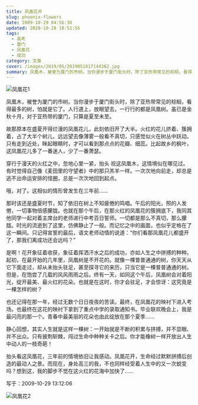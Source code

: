```yaml
---
title: 凤凰花开
slug: phoenix-flowers
date: 2009-10-29 04:56:30
updated: 2020-10-28 18:51:55
tags:
  - 高考
  - 厦门
  - 凤凰花
  - 成功
category: 文章
cover: /images/2019/05/2019051817144382.jpg
summary: 凤凰木，被誉为厦门的市树。当你漫步于厦门街头时，除了亚热带常见的棕榈，看得最多的树，怕就是它了。人行道上，放眼望去，一行行的都是凤凰树。
---
```


![凤凰花1](/images/2019/05/2019051817144382.jpg)

<NeteasePlayer id={109734} />

凤凰木，被誉为厦门的市树。当你漫步于厦门街头时，除了亚热带常见的棕榈，看得最多的树，怕就是它了。人行道上，放眼望去，一行行的都是凤凰树。虽已是金秋十月，对于亚热带的厦门，只算是夏至未至。

故那原本在盛夏开得烂漫的凤凰花儿，此刻依旧开了大半。火红的花儿挤着、簇拥着，占了大半个树儿，远远望去像薄雾一般看不真切，只感觉似火在树丛中跃动。只有走到近处，眯起眼睛时，才可以看到那点点的花瓣、细蕊。比起故乡的枫叶，这凤凰花儿多了一番迷人，少了一番萧瑟。

穿行于漫天的火红之中，忽地心里一紧，抬头 视这凤凰木，这情境似在哪见过。有时觉得自己像《麦田里的守望者》中的那只羔羊一样。一次次地向前走，却总是逃不出命运安排的怪圈，总是一次次地回到起点。

哦，对了。这相似的情形曾发生在三年前……

那时该还是盛夏时节，知了依旧在树上不知疲倦的鸣唱。午后的阳光，照的人发倦，一切事物倍感朦胧。也就在那个午后，在那火红的凤凰花的簇拥底下，我同其他同学一起对着主席台的老师进行中考百日誓师。一切都是那么不真切，那么朦胧。时光的流逝到了这里，仿佛静止了一般。而记忆之中的画面，也似乎定格在了这一瞬间。只记得宣誓的最后，语文老师动情的说道：“你们看那凤凰花儿都盛开了，那我们离成功还会远吗？”

是啊！花开象征着收获，象征着挥洒汗水之后的成功，亦如人生之中拼搏的种种。起初，在最开始的几年里，凤凰树是不开花的。就像一棵普普通通的树，你天天从它下面走过，却从未抬头驻足，甚至探寻它的来历，只当它是一棵普普通通的树。但是，在饱尝了几载的风风雨雨之后。终有一天，如同这个午后，凤凰树会对着阳光，绽开最美、最火红的花朵。也就是在这时，你才会驻足，才会惊讶：这究竟是一棵怎样的树？

也还记得在那一年，经过无数个日日夜夜的苦读。最终，在凤凰花的映衬下进入考场。也最终在这花的映衬下拿到了重点中学的录取通知书。毕业联欢晚会上，我是最闪亮的那一个。青春中最美丽的花朵也由此绽放在那个夏季……

静心回想，其实人生就是这样一棵树：一开始就是不断的积累与拼搏，并不显眼、并不出众。只有披荆斩棘，闯过生命中种种关卡之后。你才能橡树一样开放出人生中动人的一枝奇葩！

抬头看这凤凰花，三年前的情境依旧让我感动。凤凰花开，生命经过默默拼搏后创造的最动人之景。而现在，身处高三的我，不也同样经受着人生中的又一次蜕变吗？想到这，我的脚步不觉在这火红的花海中加快了……

写于：2009-10-29 13:12:06

![凤凰花2](/images/2019/05/2019051817144785.jpg)
